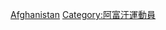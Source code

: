 {{Fooian fooers|Profession=柔道運動員|Nationality=阿富汗人|Country=阿富汗|Supercategory=運動員}}

[[Category:各國柔道運動員|Afghanistan]]
[[Category:阿富汗運動員|Category:阿富汗運動員]]